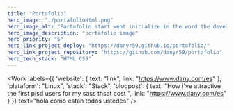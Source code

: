```yaml
---
title: "Portafolio"
hero_image: "./portafolioHtml.png"
hero_image_alt: "Portafolio start went inicialize in the word the development Web"
hero_image_description: "portafolio image"
hero_priority: "5"
hero_link_project_deploy: "https://danyr59.github.io/portafolio/"
hero_link_project_repository: "https://github.com/danyr59/portafolio"
hero_tech_stack: "HTML CSS"
---
```



<Work 
  labels={{
    'website': { text: "link", link: "https://www.dany.com/es" },
    'plataform': "Linux",
    'stack': "Stack",
    'blogpost': { text: "How i've attractive the first pisd users for my sass thsat cost ", link: "https://www.dany.com/es" }
 }}
 text="hola como estan todos ustedes"
/>


